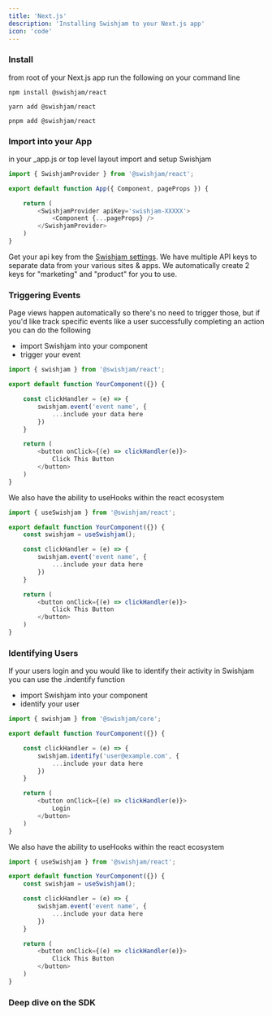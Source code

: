 ```yaml
---
title: 'Next.js'
description: 'Installing Swishjam to your Next.js app'
icon: 'code'
---
```


### Install 
from root of your Next.js app run the following on your command line 
<CodeGroup>
```shell npm 
npm install @swishjam/react
```
```shell yarn 
yarn add @swishjam/react
```
```shell pnpm 
pnpm add @swishjam/react
```
</CodeGroup>

### Import into your App 
in your _app.js or top level layout import and setup Swishjam 
```javascript _app.js 
import { SwishjamProvider } from '@swishjam/react';

export default function App({ Component, pageProps }) {

    return (
        <SwishjamProvider apiKey='swishjam-XXXXX'>
            <Component {...pageProps} />
        </SwishjamProvider>
    )
} 
```

Get your api key from the <a target="_blank" href="https://app.swishjam.com/settings">Swishjam settings</a>. We have multiple API keys to separate data from your various sites & apps. We automatically create 2 keys for "marketing" and "product" for you to use.

### Triggering Events 
Page views happen automatically so there's no need to trigger those, but if you'd like track specific events like a user successfully completing an action you can do the following

- import Swishjam into your component
- trigger your event 

```javascript YourComponent.js
import { swishjam } from '@swishjam/react';

export default function YourComponent({}) {

    const clickHandler = (e) => {
        swishjam.event('event name', {
            ...include your data here
        })
    }

    return (
        <button onClick={(e) => clickHandler(e)}>
            Click This Button
        </button>        
    )
}
```

We also have the ability to useHooks within the react ecosystem

```javascript YourComponent.js
import { useSwishjam } from '@swishjam/react';

export default function YourComponent({}) {
    const swishjam = useSwishjam();

    const clickHandler = (e) => {
        swishjam.event('event name', {
            ...include your data here
        })
    }

    return (
        <button onClick={(e) => clickHandler(e)}>
            Click This Button
        </button>        
    )
}
```

### Identifying Users
  
If your users login and you would like to identify their activity in Swishjam you can use the .indentify function 

- import Swishjam into your component
- identify your user 

```javascript YourComponent.js
import { swishjam } from '@swishjam/core';

export default function YourComponent({}) {

    const clickHandler = (e) => {
        swishjam.identify('user@example.com', {
            ...include your data here
        })
    }

    return (
        <button onClick={(e) => clickHandler(e)}>
            Login
        </button>        
    )
}
```

We also have the ability to useHooks within the react ecosystem

```javascript YourComponent.js
import { useSwishjam } from '@swishjam/react';

export default function YourComponent({}) {
    const swishjam = useSwishjam();

    const clickHandler = (e) => {
        swishjam.event('event name', {
            ...include your data here
        })
    }

    return (
        <button onClick={(e) => clickHandler(e)}>
            Click This Button
        </button>        
    )
}
```

### Deep dive on the SDK 

<CardGroup cols={3}>
  <Card
    title="Triggering Events"
    icon="square-js"
    href="/docs/nextjs"
  >
  </Card>
  <Card
    title="Identifying Users"
    icon="square-js"
    href="/docs/reactjs"
  >
  </Card>
  <Card
    title="Connecting Users To Orgs"
    icon="square-js"
    href="/docs/vanillajs"
  >
  </Card>
</CardGroup>